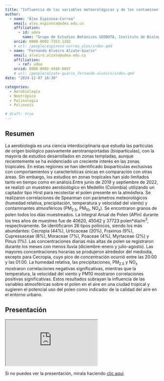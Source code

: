 ```yaml
---
title: "Influencia de las variables meteorológicas y de los contaminantes atmosféricos sobre el polen aerovagante en Medellín, Colombia"
author:
  - name: "Álex Espinosa-Correa"
    email: alex.espinosa@udea.edu.co
    affiliation:
      - id: udea
        name: "Grupo de Estudios Botánicos GEOBOTA, Instituto de Biología, Facultad de Ciencias Exactas y Naturales, Universidad de Antioquia UdeA"
    orcid: 0000-0002-7353-1182
    # url: /people/espinosa-correa_alex/index.qmd
  - name: "Fernando Alveiro Alzate-Guarin"
    email: alveiro.alzate@udea.edu.co
    affiliation:
      - ref: udea
    orcid: 0000-0002-4916-8897
    # url: /people/alzate-guarin_fernando-alveiro/index.qmd
date: "2024-11-07 16:30"

categories:
  - Aerobiología
  - Neotrópico
  - Palinología
  - Polinosis

# draft: true
---
```


## Resumen

La aerobiología es una ciencia interdisciplinaria que estudia las partículas de origen biológico pasivamente aerotransportadas (biopartículas), con la mayoría de estudios desarrollados en zonas templadas, aunque recientemente se ha evidenciado un creciente interés en las zonas tropicales. En estas regiones se han identificado biopartículas exclusivas con comportamientos y características únicas en comparación con otras áreas. Sin embargo, los estudios en zonas tropicales han sido limitados tanto en tiempo como en análisis.Entre junio de 2019 y septiembre de 2022, se realizó un muestreo aerobiológico en Medellín (Colombia) utilizando un captador tipo Hirst para recolectar el polen presente en la atmósfera. Se realizaron correlaciones de Spearman con parámetros meteorológicos (humedad relativa, precipitación, temperatura y velocidad del viento) y contaminantes atmosféricos (PM~2.5~, PM~10~, NO~x~). Se encontraron granos de polen todos los días muestreados. La Integral Anual de Polen (APIn) durante los tres años de muestreo fue de 40620, 45042 y 37723 polen\*día/m^3^, respectivamente. Se identificaron 26 tipos polínicos, siendo los más abundantes: Cecropia (44%), Urticaceae (20%), Fraxinus (9%), Cupressaceae (8%), Moraceae (7%), Poaceae (4%), Myrtaceae (2%) y Pinus (1%). Las concentraciones diarias más altas de polen se registraron durante los meses con menos lluvia (diciembre-enero y julio-agosto). Las mayores concentraciones horarias se produjeron alrededor del mediodía, excepto para Cecropia, cuyo pico de concentración ocurrió entre las 20:00 y las 01:00. La humedad relativa, las precipitaciones, PM~2.5~ y NO~x~ mostraron correlaciones negativas significativas, mientras que la temperatura, la velocidad del viento y PM10 mostraron correlaciones positivas significativas. Estos resultados subrayan la influencia de las variables atmosféricas sobre el polen en el aire en una ciudad tropical y sugieren el potencial uso del polen como indicador de la calidad del aire en el entorno urbano.

## Presentación

```{=html}
<iframe class="slide-deck" src="https://alexespinosaco.github.io/xii-ccb-aerobiologia/" title="Presentación XII CCB"></iframe>
```

Si no puedes ver la presentación, mírala haciendo [clic aquí](https://alexespinosaco.github.io/xii-ccb-aerobiologia/).

<!-- ## Citación -->

